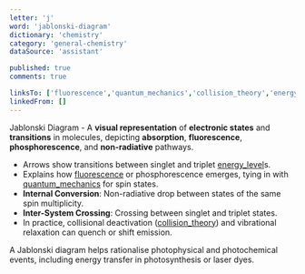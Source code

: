 ```yaml
---
letter: 'j'
word: 'jablonski-diagram'
dictionary: 'chemistry'
category: 'general-chemistry'
dataSource: 'assistant'

published: true
comments: true

linksTo: ['fluorescence','quantum_mechanics','collision_theory','energy_level']
linkedFrom: []
---
```


<a id="jablonski_diagram">Jablonski Diagram</a> - A **visual representation** of **electronic states** and **transitions** in molecules, depicting **absorption**, **fluorescence**, **phosphorescence**, and **non-radiative** pathways.

- Arrows show transitions between singlet and triplet [energy_level](#energy_level)s.  
- Explains how [fluorescence](#fluorescence) or phosphorescence emerges, tying in with [quantum_mechanics](#quantum_mechanics) for spin states.  
- **Internal Conversion**: Non-radiative drop between states of the same spin multiplicity.  
- **Inter-System Crossing**: Crossing between singlet and triplet states.  
- In practice, collisional deactivation ([collision_theory](#collision_theory)) and vibrational relaxation can quench or shift emission.

<Alert type='note'>
A Jablonski diagram helps rationalise photophysical and photochemical events, including energy transfer in photosynthesis or laser dyes.
</Alert>

